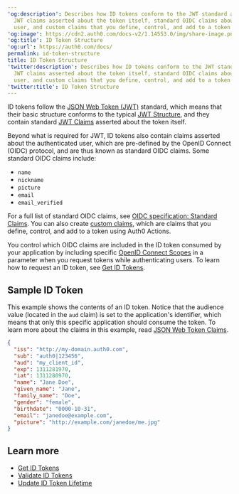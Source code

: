 ---
'og:description': Describes how ID tokens conform to the JWT standard and contain
  JWT claims asserted about the token itself, standard OIDC claims about the authenticated
  user, and custom claims that you define, control, and add to a token using a rule.
'og:image': https://cdn2.auth0.com/docs-v2/1.14553.0/img/share-image.png
'og:title': ID Token Structure
'og:url': https://auth0.com/docs/
permalink: id-token-structure
title: ID Token Structure
'twitter:description': Describes how ID tokens conform to the JWT standard and contain
  JWT claims asserted about the token itself, standard OIDC claims about the authenticated
  user, and custom claims that you define, control, and add to a token using a rule.
'twitter:title': ID Token Structure
---
<Tooltip tip="ID Token: Credential meant for the client itself, rather than for accessing a resource." cta="View Glossary" href="/docs/glossary?term=ID+tokens">ID tokens</Tooltip> follow the [JSON Web Token (JWT)](/docs/secure/tokens/json-web-tokens) standard, which means that their basic structure conforms to the typical [JWT Structure](/docs/secure/tokens/json-web-tokens/json-web-token-structure), and they contain standard [JWT Claims](/docs/secure/tokens/json-web-tokens/json-web-token-claims) asserted about the token itself.

Beyond what is required for <Tooltip tip="ID Token: Credential meant for the client itself, rather than for accessing a resource." cta="View Glossary" href="/docs/glossary?term=JWT">JWT</Tooltip>, ID tokens also contain claims asserted about the authenticated user, which are pre-defined by the <Tooltip tip="OpenID: Open standard for authentication that allows applications to verify users' identities without collecting and storing login information." cta="View Glossary" href="/docs/glossary?term=OpenID">OpenID</Tooltip> Connect (OIDC) protocol, and are thus known as standard OIDC claims. Some standard OIDC claims include:

* `name`
* `nickname`
* `picture`
* `email`
* `email_verified`

For a full list of standard OIDC claims, see [OIDC specification: Standard Claims](https://openid.net/specs/openid-connect-core-1_0.html#StandardClaims). You can also create [custom claims](/docs/secure/tokens/json-web-tokens/json-web-token-claims), which are claims that you define, control, and add to a token using Auth0 Actions.

You control which OIDC claims are included in the ID token consumed by your application by including specific [OpenID Connect Scopes](/docs/get-started/apis/scopes/openid-connect-scopes) in a parameter when you request tokens while authenticating users. To learn how to request an ID token, see [Get ID Tokens](/docs/secure/tokens/id-tokens/get-id-tokens).

## Sample ID Token

This example shows the contents of an ID token. Notice that the <Tooltip tip="Audience: Unique identifier of the audience for an issued token. Named aud in a token, its value contains the ID of either an application (Client ID) for an ID Token or an API (API Identifier) for an Access Token." cta="View Glossary" href="/docs/glossary?term=audience">audience</Tooltip> value (located in the `aud` claim) is set to the application's identifier, which means that only this specific application should consume the token. To learn more about the claims in this example, read [JSON Web Token Claims](/docs/secure/tokens/json-web-tokens/json-web-token-claims).

```json lines
{
  "iss": "http://my-domain.auth0.com",
  "sub": "auth0|123456",
  "aud": "my_client_id",
  "exp": 1311281970,
  "iat": 1311280970,
  "name": "Jane Doe",
  "given_name": "Jane",
  "family_name": "Doe",
  "gender": "female",
  "birthdate": "0000-10-31",
  "email": "janedoe@example.com",
  "picture": "http://example.com/janedoe/me.jpg"
}
```






## Learn more

* [Get ID Tokens](/docs/secure/tokens/id-tokens/get-id-tokens)
* [Validate ID Tokens](/docs/secure/tokens/id-tokens/validate-id-tokens)
* [Update ID Token Lifetime](/docs/secure/tokens/id-tokens/update-id-token-lifetime)